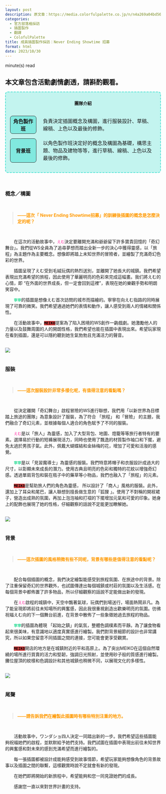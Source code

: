 ```yaml
---
layout: post
description: 原文章：https://media.colorfulpalette.co.jp/n/n4a269a04bd56 | 此篇訪談翻譯僅作為個人練習。
categories:
  - 官方部落格採訪
  - 插圖製作
  - 翻譯
  - ColofulPalette
title: 成員插圖製作採訪：Never Ending Showtime 招募
format: html
date: 2023/10/30
---
```

<script type="module" src="main.js"></script>

<span id="reading-tag"><span id="time"></span> minute(s) read</span>

::: {.callout-warning appearance="simple"}
## 本文章包含活動劇情劇透，請斟酌觀看。
:::


<div style="border:2px turquoise dashed;padding:0px 12px 0px 12px;border-radius:8px;background-color:rgba(64,224,208, 0.3) !important;" class="team-info">
<p style="text-align:center;font-weight:bold;margin-top:25px">團隊介紹</p>
<table style="border:none;border-collapse: separate;border-spacing: 2px 15px;">
<tr style="border:none;background-color:transparent;">
<th style="text-align:center;width:18%; border:1px solid;border-radius:8px;background-color:rgba(64,224,208, 0.5)">角色製作班</th>
<td style="border:none;padding-left:20px">負責決定插圖概念及構圖，進行服裝設計、草稿、線稿、上色以及最後的修飾。</td>
</tr>
<tr style="border:none;background-color:transparent;background-color:transparent;">
<th style="text-align:center;border:1px solid;border-radius:8px;background-color:rgba(64,224,208, 0.5)">背景班</th>
<td style="border:none;padding-left:20px">以角色製作班決定好的概念及構圖為基礎，構思主題、物品及建物等等，進行草稿、線稿、上色以及最後的修飾。</td>
</tr>
</table>
</div>
<br>

### 概念／構圖
<br>
<blockquote style="color:#ff9900;font-weight:bold;"> ——這次「 Never Ending Showtime招募」的訓練後插圖的概念是怎麼決定的呢？</blockquote>
<br>

&emsp;&emsp;在這次的活動故事中，<code><span style="color:#FF66BB;font-weight:bold;">えむ</span></code>決定要離開充滿和爺爺留下許多寶貴回憶的「奇幻舞台」。我們從WS全員為了追尋夢想而踏出全新一步的決心中獲得靈感，以「旅程」為主題作為主要概念。想像即將踏上未知世界的冒險者，並繪製了充滿奇幻色彩的世界。

&emsp;&emsp;插圖呈現了えむ受到毛絨玩偶的熱烈送別，並離開了她長大的城鎮。我們希望表現出充滿希望的旅程，因此使用了華麗明亮的色彩來完成這幅畫。我们將えむ的心情，即 "在外面的世界成長，但一定會回到這裡"，表現在她的樂觀手勢和明朗笑容中。

&emsp;&emsp;<code><span style="color:#33DD99;font-weight:bold;">寧寧</span></code>的插圖是想像えむ首次訪問的城市而描繪的。寧寧在向えむ指路的同時展現了可靠的微笑。我們希望通過她們的表情和動作，讓人感受到兩人的情緒和關係性。

&emsp;&emsp;在活動故事中，<code style="background-color:#DD4444;"><span style="color:black;font-weight:bold;">MEIKO</span></code>提案為了陷入困境的WS創作一齣戲劇。她激勵他人的力量以及鼓舞周圍的人的開朗性格，我們希望也能在插圖中表現出來。希望玩家現在看到插圖，還是可以隱約聽到她生氣勃勃且充滿活力的聲音。

<br>
<img src="https://assets.st-note.com/img/1694488903600-elGjhO0MSy.png?width=2000&height=2000&fit=bounds&format=jpg&quality=85">
<br><br>


### 服裝
<br>
<blockquote style="color:#ff9900;font-weight:bold;"> ——這次服裝設計非常多樣化呢，有值得注意的看點嗎？</blockquote>
<br>

&emsp;&emsp;從決定離開「奇幻舞台」啟程冒險的WS進行聯想，我們用「以新世界為目標踏上旅途的團隊」為意象設計了服裝，為了符合 「旅程」 和「冒險」 的主題，我們融合了奇幻元素，並根據每個人適合的角色賦予了不同的服裝。

&emsp;&emsp;<code><span style="color:#FF66BB;font-weight:bold;">えむ</span></code>是以「旅人」為靈感，加入了大型背包、地圖、燈籠等等旅行者特有的要素。選擇易於行動的短褲展現活力，同時也使用了飄逸的材質製作袖口和下擺，避免太過於男孩子氣。此外，佩戴大蝴蝶結和金絲梅的花，增加了可愛和活潑的感覺。

&emsp;&emsp;<code><span style="color:#33DD99;font-weight:bold;">寧寧</span></code>是以「見習魔導士」為靈感的服裝。我們特意將帽子和衣服設計成過大的尺寸，以彰顯未來成長的潛力。使用古典且明亮的色彩和獨特的花紋以增強奇幻感。透過單肩背包和裝在瓶子中的藥草等小物品，我們也融入了「旅程」的元素。

&emsp;&emsp;<code style="background-color:#DD4444;"><span style="color:black;font-weight:bold;">MEIKO</span></code>是幫助旅人們的角色為靈感， 所以設計了「商人」風格的服裝。此外，還加上了耳朵和尾巴，讓人聯想到擅長做生意的「狐狸 」。使用了不對稱的開衩裙子，營造出成熟的氛圍，再加上泡泡袖和打褶的下擺增加元氣和可愛的印象。她身上的配飾也展現了她的性格，仔細觀察的話說不定能更加瞭解她。

<br>
<img src="https://assets.st-note.com/img/1694488937911-xOHDE8pmNO.png?width=2000&height=2000&fit=bounds&format=jpg&quality=85">
<br><br>

### 背景
<br>
<blockquote style="color:#ff9900;font-weight:bold;"> ——這次插圖的風格稍微有些不同呢，背景有哪些是值得注意的看點呢？  </blockquote>
<br>

&emsp;&emsp;配合每個插圖的概念，我們決定繪製能感受到旅程氛圍、在旅途中的背景。除了注重保留奇幻的世界觀外，也試圖傳達出每個城鎮或村莊的氛圍以及生活感。在每個背景中都佈置了許多物品，所以仔細觀察的話說不定能做出新的發現。

&emsp;&emsp;在<code><span style="color:#FF66BB;font-weight:bold;">えむ</span></code>啟程的城鎮中，天空中飄著氣球，玩偶們到場送行，場面熱鬧非凡。為了能呈現即將前往未知場所的興奮感，因此我很重視創造出歡樂明亮的氛圍。彷彿祝福えむ向的下一個舞台前進，在背景中散佈了一些象徵她過去旅程的物品。

&emsp;&emsp;<code><span style="color:#33DD99;font-weight:bold;">寧寧</span></code>的插圖為體現 「起始之鎮」的氣氛，整體色調樸素而平靜。為了讓食物看起來很美味，有意識地以適度真實感進行繪製。我們對背景細節的設計也非常講究，所以如果您留意不同插圖之間的連接，您可能會更享受觀賞。

&emsp;&emsp;<code style="background-color:#DD4444;"><span style="color:black;font-weight:bold;">MEIKO</span></code>開店的地方是在城鎮附近的平和高原上。為了突出MEIKO在這個自然環繞的場所進行買賣的活力和堅韌，強調日光照射，並使用砂子般的質感進行繪製。攤位屋頂的紋樣和色調設計和其他城鎮也稍微不同，以展現文化的多樣性。

<br>
<img src="https://assets.st-note.com/img/1694494871113-7kiCjrZvAP.png?width=2000&height=2000&fit=bounds&format=jpg&quality=85">
<br><br>

### 尾聲

<br>
<blockquote style="color:#ff9900;font-weight:bold;"> ——請告訴我們在繪製此插圖時有哪些特別注重的地方。 </blockquote>
<br>

&emsp;&emsp;活動故事中，ワンダショ四人決定一同踏出新的一步。我們希望這些插圖能夠祝福她們的啟程，並默默給予她們支持。我們試圖在插圖中表現出前往未知世界的興奮感和對未來的感到充滿希望而進行繪製的。

&emsp;&emsp;每一張插圖都被設計成能夠感受到故事情節，希望玩家能夠想像角色的背景故事以及插圖之間的聯繫，這樣觀賞時說不定就會有新的發現。

&emsp;&emsp;在她們即將開始的新旅程中，希望能夠和您一同見證她們的成長。

&emsp;&emsp;感謝您一直以來對世界計畫的支持。